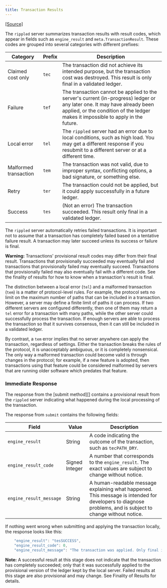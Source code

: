 ```yaml
---
title: Transaction Results
---
```

[\[Source\]](https://github.com/ripple/rippled/blob/master/src/ripple/protocol/TER.h)

The `rippled` server summarizes transaction results with result codes, which appear in fields such as `engine_result` and `meta.TransactionResult`. These codes are grouped into several categories with different prefixes:

| Category              | Prefix | Description                                                                                                                                                                                                   |
| --------------------- | ------ | ------------------------------------------------------------------------------------------------------------------------------------------------------------------------------------------------------------- |
| Claimed cost only     | `tec`  | The transaction did not achieve its intended purpose, but the transaction cost was destroyed. This result is only final in a validated ledger.                                                                |
| Failure               | `tef`  | The transaction cannot be applied to the server's current (in-progress) ledger or any later one. It may have already been applied, or the condition of the ledger makes it impossible to apply in the future. |
| Local error           | `tel`  | The `rippled` server had an error due to local conditions, such as high load. You may get a different response if you resubmit to a different server or at a different time.                                  |
| Malformed transaction | `tem`  | The transaction was not valid, due to improper syntax, conflicting options, a bad signature, or something else.                                                                                               |
| Retry                 | `ter`  | The transaction could not be applied, but it could apply successfully in a future ledger.                                                                                                                     |
| Success               | `tes`  | (Not an error) The transaction succeeded. This result only final in a validated ledger.                                                                                                                       |

The `rippled` server automatically retries failed transactions. It is important not to assume that a transaction has completely failed based on a tentative failure result. A transaction may later succeed unless its success or failure is final.

**Warning:** Transactions' provisional result codes may differ from their final result. Transactions that provisionally succeeded may eventually fail and transactions that provisionally failed may eventually succeed. Transactions that provisionally failed may also eventually fail with a different code. See the finality of results for how to know when a transaction's result is final.

The distinction between a local error (`tel`) and a malformed transaction (`tem`) is a matter of protocol-level rules. For example, the protocol sets no limit on the maximum number of paths that can be included in a transaction. However, a server may define a finite limit of paths it can process. If two different servers are configured differently, then one of them may return a `tel` error for a transaction with many paths, while the other server could successfully process the transaction. If enough servers are able to process the transaction so that it survives consensus, then it can still be included in a validated ledger.

By contrast, a `tem` error implies that no server anywhere can apply the transaction, regardless of settings. Either the transaction breaks the rules of the protocol, it is unacceptably ambiguous, or it is completely nonsensical. The only way a malformed transaction could become valid is through changes in the protocol; for example, if a new feature is adopted, then transactions using that feature could be considered malformed by servers that are running older software which predates that feature.

### Immediate Response

The response from the \[submit method]\[] contains a provisional result from the `rippled` server indicating what happened during the local processing of the transaction.

The response from `submit` contains the following fields:

| Field                   | Value          | Description                                                                                                                                               |
| ----------------------- | -------------- | --------------------------------------------------------------------------------------------------------------------------------------------------------- |
| `engine_result`         | String         | A code indicating the outcome of the transaction, such as `tecPATH_DRY`.                                                                                  |
| `engine_result_code`    | Signed Integer | A number that corresponds to the `engine_result`. The exact values are subject to change without notice.                                                  |
| `engine_result_message` | String         | A human-readable message explaining what happened. This message is intended for developers to diagnose problems, and is subject to change without notice. |

If nothing went wrong when submitting and applying the transaction locally, the response looks like this:

```js
    "engine_result": "tesSUCCESS",
    "engine_result_code": 0,
    "engine_result_message": "The transaction was applied. Only final in a validated ledger."
```

**Note:** A successful result at this stage does not indicate that the transaction has completely succeeded; only that it was successfully applied to the provisional version of the ledger kept by the local server. Failed results at this stage are also provisional and may change. See Finality of Results for details.
